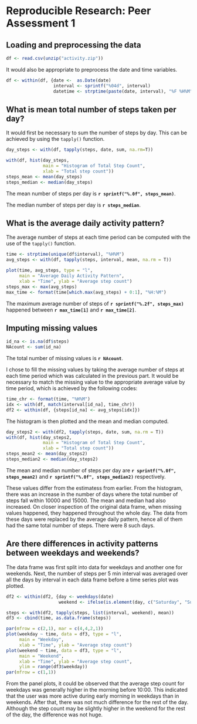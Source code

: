 # Reproducible Research: Peer Assessment 1



## Loading and preprocessing the data

```r
df <- read.csv(unzip("activity.zip"))
```

It would also be appropriate to preprocess the date and time variables.

```r
df <- within(df, {date <-  as.Date(date)
                  interval <- sprintf("%04d", interval)
                  datetime <- strptime(paste(date, interval), "%F %H%M")})
```


## What is mean total number of steps taken per day?

It would first be necessary to sum the number of steps by day. 
This can be achieved by using the `tapply()` function.

```r
day_steps <- with(df, tapply(steps, date, sum, na.rm=T))

with(df, hist(day_steps,
              main = "Histogram of Total Step Count",
              xlab = "Total step count"))
steps_mean <- mean(day_steps)
steps_median <- median(day_steps)
```

The mean number of steps per day is **`r sprintf("%.0f", steps_mean)`**.

The median number of steps per day is **`r steps_median`**.

## What is the average daily activity pattern?

The average number of steps at each time period can be computed with the use of the `tapply()` function.

```r
time <- strptime(unique(df$interval), "%H%M")
avg_steps <- with(df, tapply(steps, interval, mean, na.rm = T))

plot(time, avg_steps, type = "l",
     main = "Average Daily Activity Pattern",
     xlab = "Time", ylab = "Average step count")
steps_max <- max(avg_steps)
max_time <- format(time[which.max(avg_steps) + 0:1], "%H:%M")
```

The maximum average number of steps of **`r sprintf("%.2f", steps_max)`** happened between **`r max_time[1]`** and **`r max_time[2]`**.

## Imputing missing values

```r
id_na <- is.na(df$steps)
NAcount <- sum(id_na)
```

The total number of missing values is **`r NAcount`**.

I chose to fill the missing values by taking the average number of steps at
each time period which was calculated in the previous part.
It would be necessary to match the missing value to the appropriate average value by time period,
which is achieved by the following codes:

```r
time_chr <- format(time, "%H%M")
idx <- with(df, match(interval[id_na], time_chr))
df2 <- within(df, {steps[id_na] <- avg_steps[idx]})
```

The histogram is then plotted and the mean and median computed.

```r
day_steps2 <- with(df2, tapply(steps, date, sum, na.rm = T))
with(df, hist(day_steps2,
              main = "Histogram of Total Step Count",
              xlab = "Total step count"))
steps_mean2 <- mean(day_steps2)
steps_median2 <- median(day_steps2)
```

The mean and median number of steps per day are **`r sprintf("%.0f", steps_mean2)`** and **`r sprintf("%.0f", steps_median2)`** respectively.

These values differ from the estimatess from earlier.
From the histogram, there was an increase in the number of days where
the total number of steps fall within 10000 and 15000.
The mean and median had also increased.
On closer inspection of the original data frame, when missing values happened,
they happened throughout the whole day.
The data from these days were replaced by the average daily pattern,
hence all of them had the same total number of steps.
There were 8 such days. 

## Are there differences in activity patterns between weekdays and weekends?

The data frame was first split into data for weekdays and another one for weekends.
Next, the number of steps per 5 min interval was averaged over all the days by interval
in each data frame before a time series plot was plotted.

```r
df2 <- within(df2, {day <- weekdays(date)
                    weekend <- ifelse(is.element(day, c("Saturday", "Sunday")), "weekend", "weekday")})

steps <- with(df2, tapply(steps, list(interval, weekend), mean))
df3 <- cbind(time, as.data.frame(steps))

par(mfrow = c(2,1), mar = c(4,4,2,1))
plot(weekday ~ time, data = df3, type = "l",
     main = "Weekday",
     xlab = "Time", ylab = "Average step count")
plot(weekend ~ time, data = df3, type = "l",
     main = "Weekend",
     xlab = "Time", ylab = "Average step count",
     ylim = range(df3$weekday))
par(mfrow = c(1,1))
```

From the panel plots, it could be observed that the average step count for weekdays
was generally higher in the morning before 10:00. 
This indicated that the user was more active during early morning in weekdays than in weekends.
After that, there was not much difference for the rest of the day. 
Although the step count may be slightly higher in the weekend for the rest of the day,
the difference was not huge.